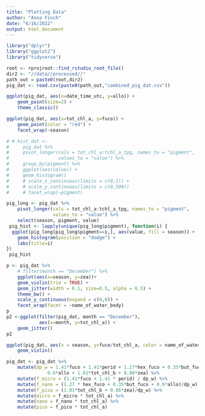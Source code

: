 ```yaml
---
title: "Plotting Data"
author: "Anna Finch"
date: "6/16/2022"
output: html_document
---
```


```r
library("dplyr")
library("ggplot2")
library("tidyverse")

root <- rprojroot::find_rstudio_root_file()
dir2 <- "//data//processed//"
path_out = paste0(root,dir2)
pig_dat <- read.csv(paste0(path_out,"combined_pig_dat.csv"))
```

```r
ggplot(pig_dat, aes(x=date_time_utc, y=allo)) +
    geom_point(size=2) +
    theme_classic()
```

```r
ggplot(pig_dat, aes(x=tot_chl_a, y=fuco)) +
    geom_point(color = "red") +
    facet_wrap(~season)


```

```r
# # hist_dat <- 
#     pig_dat %>%
#     pivot_longer(cols = tot_chl_a:tchl_a_tpg, names_to = "pigment",
#                  values_to = "value") %>%
#     group_by(pigment) %>%
#     ggplot(aes(value)) +
#     geom_histogram() 
#     # scale_x_continuous(limits = c(0,1)) +
#     # scale_y_continuous(limits = c(0,500)) 
#     # facet_wrap(~pigment)

pig_long <- pig_dat %>%
    pivot_longer(cols = tot_chl_a:tchl_a_tpg, names_to = "pigment",
                 values_to = "value") %>%
    select(season, pigment, value)
 pig_hist <- lapply(unique(pig_long$pigment), function(i) {
  ggplot(pig_long[pig_long$pigment==i,], aes(value, fill = season)) +
    geom_histogram(position = "dodge") +
    labs(title=i)
})
 pig_hist
```

```r
p <- pig_dat %>% 
    # filter(month == "December") %>%
    ggplot(aes(x=season, y=zea))+
    geom_violin(trim = TRUE) +
    geom_jitter(width = 0.1, size=0.5, alpha = 0.5) +
    theme_bw() +
    scale_y_continuous(expand = c(0,0)) +
    facet_wrap(facet = ~name_of_water_body)
p
p2 <-ggplot(filter(pig_dat, month == "December"), 
            aes(x=month, y=tot_chl_a)) +
    geom_jitter()
p2

ggplot(pig_dat, aes(x = season, y=fuco/tot_chl_a, color = name_of_water_body)) +
    geom_violin()     
```
```r
pig_dat <- pig_dat %>%
    mutate(dp_w = 1.41*fuco + 1.41*perid + 1.27*hex_fuco + 0.35*but_fuco +
               0.6*allo + 1.01*tot_chl_b + 0.86*zea) %>%
    mutate(f_micro = (1.41*fuco + 1.41 * perid) / dp_w) %>%
    mutate(f_nano = (1.27 * hex_fuco + 0.35*but_fuco + 0.6*allo)/dp_w) %>%
    mutate(f_pico = (1.01*tot_chl_b + 0.86*zea)/dp_w) %>%
    mutate(micro = f_micro * tot_chl_a) %>%
    mutate(nano = f_nano * tot_chl_a) %>%
    mutate(pico = f_pico * tot_chl_a)


```
